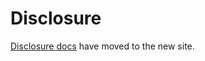 
<Meta title="Components/Layouts and Structure/Disclosure" />

# Disclosure

[Disclosure docs](https://atlantis.getjobber.com/components/Disclosure) have moved to the new site.
